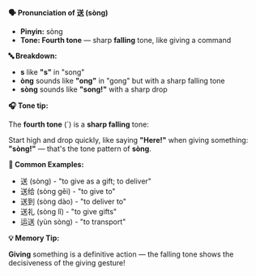 **🗣️ Pronunciation of 送 (sòng)**

- **Pinyin:** sòng
- **Tone: Fourth tone** — sharp **falling** tone, like giving a command

**🔤 Breakdown:**

- **s** like **"s"** in "song"
- **òng** sounds like **"ong"** in "gong" but with a sharp falling tone
- **sòng** sounds like **"song!"** with a sharp drop

**🎧 Tone tip:**

The **fourth tone** (`) is a **sharp falling** tone:

Start high and drop quickly, like saying **"Here!"** when giving something: **"sòng!"** — that's the
tone pattern of **sòng**.

**📝 Common Examples:**

- 送 (sòng) - "to give as a gift; to deliver"
- 送给 (sòng gěi) - "to give to"
- 送到 (sòng dào) - "to deliver to"
- 送礼 (sòng lǐ) - "to give gifts"
- 运送 (yùn sòng) - "to transport"

**💡 Memory Tip:**

**Giving** something is a definitive action — the falling tone shows the decisiveness of the giving
gesture!
